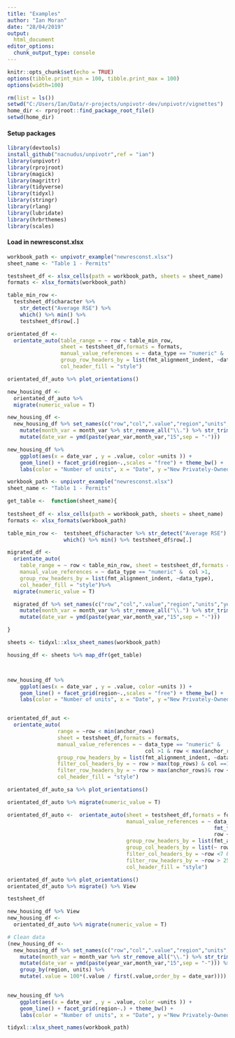 ```yaml
---
title: "Examples"
author: "Ian Moran"
date: "28/04/2019"
output:   
  html_document
editor_options: 
  chunk_output_type: console
---
```



```r
knitr::opts_chunk$set(echo = TRUE)
options(tibble.print_min = 100, tibble.print_max = 100)
options(width=100)
```

```r
rm(list = ls())
setwd("C:/Users/Ian/Data/r-projects/unpivotr-dev/unpivotr/vignettes")
home_dir <- rprojroot::find_package_root_file()
setwd(home_dir)
```




#### Setup packages 
```r
library(devtools)
install_github("nacnudus/unpivotr",ref = "ian")
library(unpivotr)
library(rprojroot)
library(magick)
library(magrittr)
library(tidyverse)
library(tidyxl)
library(stringr)
library(rlang)
library(lubridate)
library(hrbrthemes)
library(scales)
```

#### Load in newresconst.xlsx
```r



workbook_path <- unpivotr_example("newresconst.xlsx")
sheet_name <- "Table 1 - Permits"

testsheet_df <- xlsx_cells(path = workbook_path, sheets = sheet_name)
formats <- xlsx_formats(workbook_path)

table_min_row <- 
  testsheet_df$character %>% 
    str_detect("Average RSE") %>% 
    which() %>% min() %>% 
    testsheet_df$row[.] 

orientated_df <-  
  orientate_auto(table_range = ~ row < table_min_row,
                 sheet = testsheet_df,formats = formats,
                 manual_value_references = ~ data_type == "numeric" &  col >1,
                 group_row_headers_by = list(fmt_alignment_indent, ~data_type),
                 col_header_fill = "style")

orientated_df_auto %>% plot_orientations()

new_housing_df <-
  orientated_df_auto %>% 
  migrate(numeric_value = T)

new_housing_df <- 
  new_housing_df %>% set_names(c("row","col",".value","region","units","year_var","month_var")) %>% 
    mutate(month_var = month_var %>% str_remove_all("\\.") %>% str_trim())  %>% 
    mutate(date_var = ymd(paste(year_var,month_var,"15",sep = "-")))

new_housing_df %>% 
    ggplot(aes(x = date_var , y = .value, color =units )) + 
    geom_line() + facet_grid(region~.,scales = "free") + theme_bw() +
    labs(color = "Number of units", x = "Date", y ="New Privately-Owned Housing Units Authorized in Permit-Issuing Places ('000s)" )

```


```r

workbook_path <- unpivotr_example("newresconst.xlsx")
sheet_name <- "Table 1 - Permits"

get_table <-  function(sheet_name){
  
testsheet_df <- xlsx_cells(path = workbook_path, sheets = sheet_name)
formats <- xlsx_formats(workbook_path)

table_min_row <-  testsheet_df$character %>% str_detect("Average RSE") %>% 
                  which() %>% min() %>% testsheet_df$row[.] 

migrated_df <-  
  orientate_auto(
    table_range = ~ row < table_min_row, sheet = testsheet_df,formats = formats,
    manual_value_references = ~ data_type == "numeric" &  col >1,
    group_row_headers_by = list(fmt_alignment_indent, ~data_type),
    col_header_fill = "style")%>% 
  migrate(numeric_value = T)

  migrated_df %>% set_names(c("row","col",".value","region","units","year_var","month_var")) %>% 
    mutate(month_var = month_var %>% str_remove_all("\\.") %>% str_trim())  %>% 
    mutate(date_var = ymd(paste(year_var,month_var,"15",sep = "-")))

}

sheets <- tidyxl::xlsx_sheet_names(workbook_path)

housing_df <- sheets %>% map_dfr(get_table)



new_housing_df %>% 
    ggplot(aes(x = date_var , y = .value, color =units )) + 
    geom_line() + facet_grid(region~.,scales = "free") + theme_bw() +
    labs(color = "Number of units", x = "Date", y ="New Privately-Owned Housing Units Authorized in Permit-Issuing Places ('000s)" )



```





```r

orientated_df_aut <-  
  orientate_auto(
                range = ~row < min(anchor_rows)
                sheet = testsheet_df,formats = formats,
                manual_value_references = ~ data_type == "numeric" & 
                                            col >1 & row < max(anchor_rows) & row > max(top_rows),
                group_row_headers_by = list(fmt_alignment_indent, ~data_type),
                filter_col_headers_by = ~ row > max(top_rows) & col ==1,
                filter_row_headers_by = ~ row > max(anchor_rows)& row < max(anchor_rows),
                col_header_fill = "style")

orientated_df_auto_sa %>% plot_orientations()

orientated_df_auto %>% migrate(numeric_value = T)

orientated_df_auto <-  orientate_auto(sheet = testsheet_df,formats = formats,
                                      manual_value_references = ~ data_type == "numeric" & 
                                                                  fmt_font_italic(local_format_id,formats) == "TRUE" & 
                                                                  row < 31 & row > 25,
                                      group_row_headers_by = list(fmt_alignment_indent, ~data_type),
                                      group_col_headers_by = list(~ row < 6),
                                      filter_col_headers_by = ~row <7 & col > 1,
                                      filter_row_headers_by = ~row > 25 & row < 31 & col == 1,
                                      col_header_fill = "style")

orientated_df_auto %>% plot_orientations()
orientated_df_auto %>% migrate() %>% View

testsheet_df

new_housing_df %>% View
new_housing_df <- 
  orientated_df_auto %>% migrate(numeric_value = T)  

# Clean data 
(new_housing_df <- 
  new_housing_df %>% set_names(c("row","col",".value","region","units","year_var","month_var")) %>% 
    mutate(month_var = month_var %>% str_remove_all("\\.") %>% str_trim())  %>% 
    mutate(date_var = ymd(paste(year_var,month_var,"15",sep = "-"))) %>% 
    group_by(region, units) %>% 
    mutate(.value = 100*(.value / first(.value,order_by = date_var))))
  

new_housing_df %>% 
    ggplot(aes(x = date_var , y = .value, color =units )) + 
    geom_line() + facet_grid(region~.) + theme_bw() +
    labs(color = "Number of units", x = "Date", y ="New Privately-Owned Housing Units Authorized in Permit-Issuing Places ('000s)" )


```


```r
tidyxl::xlsx_sheet_names(workbook_path)

```


